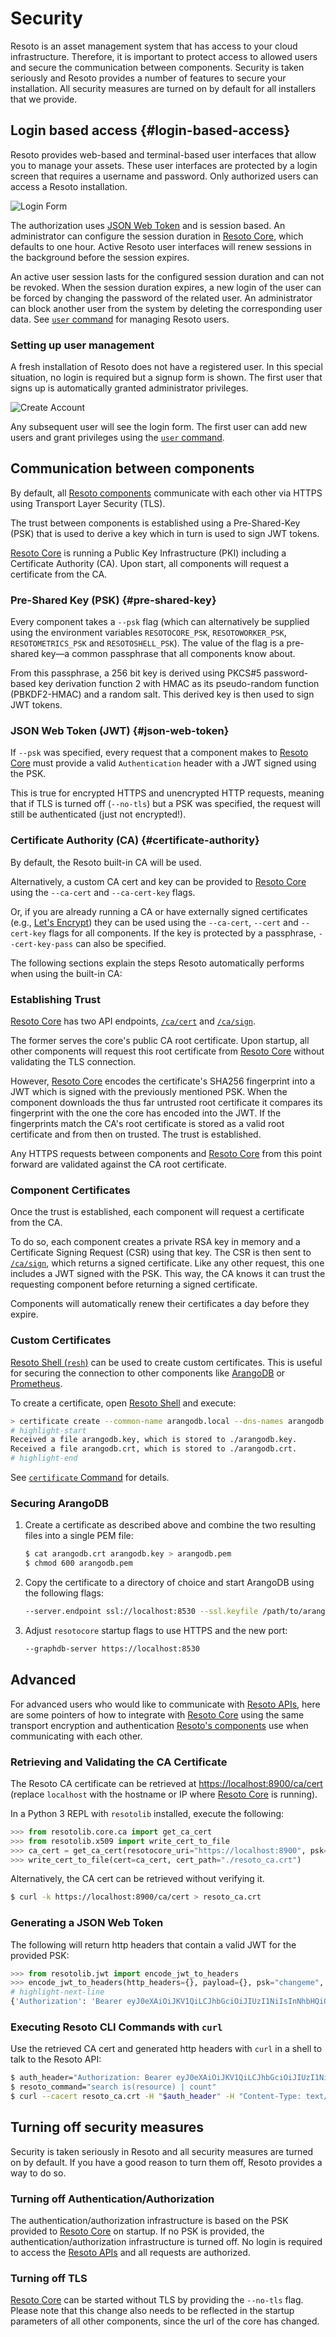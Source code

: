 # Security

Resoto is an asset management system that has access to your cloud infrastructure. Therefore, it is important to protect access to allowed users and secure the communication between components.
Security is taken seriously and Resoto provides a number of features to secure your installation. All security measures are turned on by default for all installers that we provide.

## Login based access {#login-based-access}

Resoto provides web-based and terminal-based user interfaces that allow you to manage your assets. These user interfaces are protected by a login screen that requires a username and password. Only authorized users can access a Resoto installation.

<div style={{'max-width' : '500px', 'overflow' : 'auto', 'margin': 'auto'}} >

![Login Form](img/login-form.png) 

</div>

The authorization uses [JSON Web Token](#json-web-token) and is session based. An administrator can configure the session duration in [Resoto Core](../components/core.mdx), which defaults to one hour. Active Resoto user interfaces will renew sessions in the background before the session expires.

An active user session lasts for the configured session duration and can not be revoked. When the session duration expires, a new login of the user can be forced by changing the password of the related user. An administrator can block another user from the system by deleting the corresponding user data.
See [`user` command](../cli/setup-commands/user/index.md) for managing Resoto users.

 
### Setting up user management

A fresh installation of Resoto does not have a registered user. In this special situation, no login is required but a signup form is shown. The first user that signs up is automatically granted administrator privileges.

![Create Account](img/create-account.png) 

Any subsequent user will see the login form. The first user can add new users and grant privileges using the [`user` command](../cli/setup-commands/user/index.md).


## Communication between components

By default, all [Resoto components](../components/index.mdx) communicate with each other via HTTPS using Transport Layer Security (TLS).

The trust between components is established using a Pre-Shared-Key (PSK) that is used to derive a key which in turn is used to sign JWT tokens.

[Resoto Core](../components/core.mdx) is running a Public Key Infrastructure (PKI) including a Certificate Authority (CA). Upon start, all components will request a certificate from the CA.

### Pre-Shared Key (PSK) {#pre-shared-key}

Every component takes a `--psk` flag (which can alternatively be supplied using the environment variables `RESOTOCORE_PSK`, `RESOTOWORKER_PSK`, `RESOTOMETRICS_PSK` and `RESOTOSHELL_PSK`). The value of the flag is a pre-shared key—a common passphrase that all components know about.

From this passphrase, a 256 bit key is derived using PKCS#5 password-based key derivation function 2 with HMAC as its pseudo-random function (PBKDF2-HMAC) and a random salt. This derived key is then used to sign JWT tokens.

### JSON Web Token (JWT) {#json-web-token}

If `--psk` was specified, every request that a component makes to [Resoto Core](../components/core.mdx) must provide a valid `Authentication` header with a JWT signed using the PSK.

This is true for encrypted HTTPS and unencrypted HTTP requests, meaning that if TLS is turned off (`--no-tls`) but a PSK was specified, the request will still be authenticated (just not encrypted!).

### Certificate Authority (CA) {#certificate-authority}

By default, the Resoto built-in CA will be used.

Alternatively, a custom CA cert and key can be provided to [Resoto Core](../components/core.mdx) using the `--ca-cert` and `--ca-cert-key` flags.

Or, if you are already running a CA or have externally signed certificates (e.g., [Let's Encrypt](https://letsencrypt.org)) they can be used using the `--ca-cert`, `--cert` and `--cert-key` flags for all components. If the key is protected by a passphrase, `--cert-key-pass` can also be specified.

The following sections explain the steps Resoto automatically performs when using the built-in CA:

### Establishing Trust

[Resoto Core](../components/core.mdx) has two API endpoints, [`/ca/cert`](../api/retrieve-the-certificate-authorities-public-certificate) and [`/ca/sign`](../api/sign-a-certificate-request).

The former serves the core's public CA root certificate. Upon startup, all other components will request this root certificate from [Resoto Core](../components/core.mdx) without validating the TLS connection.

However, [Resoto Core](../components/core.mdx) encodes the certificate's SHA256 fingerprint into a JWT which is signed with the previously mentioned PSK. When the component downloads the thus far untrusted root certificate it compares its fingerprint with the one the core has encoded into the JWT. If the fingerprints match the CA's root certificate is stored as a valid root certificate and from then on trusted. The trust is established.

Any HTTPS requests between components and [Resoto Core](../components/core.mdx) from this point forward are validated against the CA root certificate.

### Component Certificates

Once the trust is established, each component will request a certificate from the CA.

To do so, each component creates a private RSA key in memory and a Certificate Signing Request (CSR) using that key. The CSR is then sent to [`/ca/sign`](../api/sign-a-certificate-request), which returns a signed certificate. Like any other request, this one includes a JWT signed with the PSK. This way, the CA knows it can trust the requesting component before returning a signed certificate.

Components will automatically renew their certificates a day before they expire.

### Custom Certificates

[Resoto Shell (`resh`)](../components/shell.mdx) can be used to create custom certificates. This is useful for securing the connection to other components like [ArangoDB](https://arangodb.com) or [Prometheus](https://prometheus.io).

To create a certificate, open [Resoto Shell](../components/shell.mdx) and execute:

```bash
> certificate create --common-name arangodb.local --dns-names arangodb.local localhost --ip-addresses 127.0.0.1
# highlight-start
​Received a file arangodb.key, which is stored to ./arangodb.key.
​Received a file arangodb.crt, which is stored to ./arangodb.crt.
# highlight-end
```

See [`certificate` Command](../cli/setup-commands/certificate.mdx) for details.

### Securing ArangoDB

1. Create a certificate as described above and combine the two resulting files into a single PEM file:

   ```bash
   $ cat arangodb.crt arangodb.key > arangodb.pem
   $ chmod 600 arangodb.pem
   ```

2. Copy the certificate to a directory of choice and start ArangoDB using the following flags:

   ```bash
   --server.endpoint ssl://localhost:8530 --ssl.keyfile /path/to/arangodb.pem
   ```

3. Adjust `resotocore` startup flags to use HTTPS and the new port:

   ```bash
   --graphdb-server https://localhost:8530
   ```

## Advanced

For advanced users who would like to communicate with [Resoto APIs](../api/index.mdx), here are some pointers of how to integrate with [Resoto Core](../components/core.mdx) using the same transport encryption and authentication [Resoto's components](../components/index.mdx) use when communicating with each other.

### Retrieving and Validating the CA Certificate

The Resoto CA certificate can be retrieved at <https://localhost:8900/ca/cert> (replace `localhost` with the hostname or IP where [Resoto Core](../components/core.mdx) is running).

In a Python 3 REPL with `resotolib` installed, execute the following:

```python
>>> from resotolib.core.ca import get_ca_cert
>>> from resotolib.x509 import write_cert_to_file
>>> ca_cert = get_ca_cert(resotocore_uri="https://localhost:8900", psk="changeme")
>>> write_cert_to_file(cert=ca_cert, cert_path="./resoto_ca.crt")
```

Alternatively, the CA cert can be retrieved without verifying it.

```bash
$ curl -k https://localhost:8900/ca/cert > resoto_ca.crt
```

### Generating a JSON Web Token

The following will return http headers that contain a valid JWT for the provided PSK:

```python
>>> from resotolib.jwt import encode_jwt_to_headers
>>> encode_jwt_to_headers(http_headers={}, payload={}, psk="changeme", expire_in=3600)
# highlight-next-line
​{'Authorization': 'Bearer eyJ0eXAiOiJKV1QiLCJhbGciOiJIUzI1NiIsInNhbHQiOiJuSVEzU3M5TGVNS1JHYUNQUEJxMnlBPT0ifQ.eyJleHAiOjE2NDkzNzI1MTR9.KXAmijfSsV-taO3890qJNzXKXng1u38eU6PTrDYTgVs'}
```

### Executing Resoto CLI Commands with `curl`

Use the retrieved CA cert and generated http headers with `curl` in a shell to talk to the Resoto API:

```bash
$ auth_header="Authorization: Bearer eyJ0eXAiOiJKV1QiLCJhbGciOiJIUzI1NiIsInNhbHQiOiJuSVEzU3M5TGVNS1JHYUNQUEJxMnlBPT0ifQ.eyJleHAiOjE2NDkzNzI1MTR9.KXAmijfSsV-taO3890qJNzXKXng1u38eU6PTrDYTgVs"
$ resoto_command="search is(resource) | count"
$ curl --cacert resoto_ca.crt -H "$auth_header" -H "Content-Type: text/plain" -H "Accept: application/json" -X POST -d "$resoto_command" https://localhost:8900/cli/execute
```

## Turning off security measures

Security is taken seriously in Resoto and all security measures are turned on by default.
If you have a good reason to turn them off, Resoto provides a way to do so.

### Turning off Authentication/Authorization

The authentication/authorization infrastructure is based on the PSK provided to [Resoto Core](../components/core.mdx) on startup.
If no PSK is provided, the authentication/authorization infrastructure is turned off.
No login is required to access the [Resoto APIs](../api/index.mdx) and all requests are authorized.

### Turning off TLS

[Resoto Core](../components/core.mdx) can be started without TLS by providing the `--no-tls` flag.
Please note that this change also needs to be reflected in the startup parameters of all other components, since the url of the core has changed.


